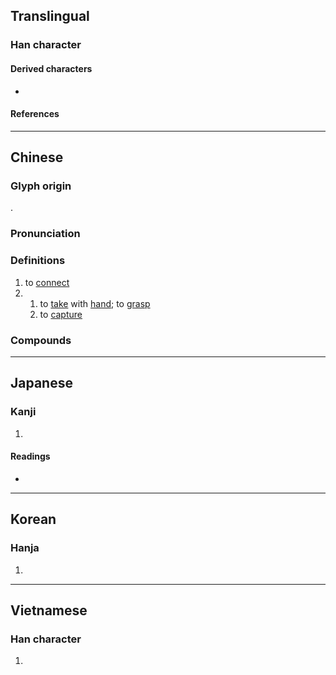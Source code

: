 {{character info}}
==Translingual==

===Han character===
{{Han char|rn=64|rad=手|as=05|sn=9|four=47502|canj=VEQ|ids=⿱奴手}}

====Derived characters====
* {{l|mul|[[𠸎]], [[𭒌]], [[𡰀]], [[𢜲]], [[𣸏]], [[𭢱]], [[𤸻]]}}

====References====
{{Han ref|kx=0425.090|dkj=11954|dj=0773.140|hdz=31847.070|uh=62CF}}

----

==Chinese==
{{zh-forms}}

===Glyph origin===
{{Han etym}}
{{Han compound|奴|手|ls=psc|c1=p|c2=s}}.

===Pronunciation===
{{zh-pron
|m=ná
|m-s=
|c=naa4
|c-t=
|g=
|h=pfs=
|j=
|md=
|mn=
|mn-t=
|w=
|x=
|mc=y
|oc=y
|cat=v
}}

===Definitions===
{{zh-hanzi}}

# to [[connect]]
# {{zh-alt-form|拿|tr=-}}
## to [[take]] with [[hand]]; to [[grasp]]
## to [[capture]]

===Compounds===
{{zh-der|拏雲|拏空|拏雲攫石|紛拏}}

----

==Japanese==

===Kanji===
{{ja-kanji|grade=|rs=手05}}

# {{rfdef|ja|sort=手05}}

====Readings====
* {{ja-readings|on=[[だ]] (da), [[な]] (na)|kun=[[ひく]] (hiku)}}

----

==Korean==

===Hanja===
{{ko-hanja|hangeul=나|eumhun=|rv=na|mr=na|y=na}}

# {{rfdef|ko|sort=手05}}

----

==Vietnamese==

===Han character===
{{vi-readings|reading=nả, nã|rs=手05}}

# {{rfdef|vi|sort=手05}}
